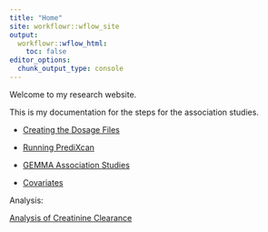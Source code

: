 ```yaml
---
title: "Home"
site: workflowr::wflow_site
output:
  workflowr::wflow_html:
    toc: false
editor_options:
  chunk_output_type: console
---
```


Welcome to my research website. 

This is my documentation for the steps for the association studies.

* [Creating the Dosage Files](pred_dosages.html) 

* [Running PrediXcan](pwas.html)

* [GEMMA Association Studies](association_studies_gemma.html)

* [Covariates](covariates.html)


Analysis:

[Analysis  of Creatinine Clearance](creatinine_clearance.html)
